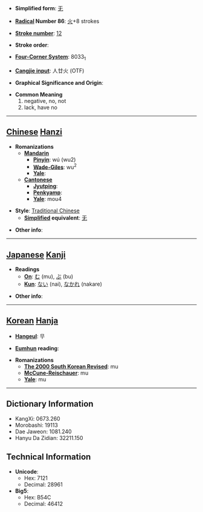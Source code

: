 * '''Simplified form''': [[无]]

* '''[[Wiktionary:Chinese radical index| Radical]] Number 86''': [[Wiktionary:Chinese radical index 火|火]]+8 strokes

* '''[[Wiktionary:Chinese total strokes index|Stroke number]]''': [[Wiktionary:Chinese total strokes index 12|12]]

* '''Stroke order''': 

* '''[[Wiktionary:Chinese four corner index|Four-Corner System]]''': 8033<sub>1</sub>

* '''[[Wiktionary:Chinese Cangjie index|Cangjie input]]''': 人廿火 (OTF)

* '''Graphical Significance and Origin''': 

* '''Common Meaning'''
*#negative, no, not
*# lack, have no


----

== [[Chinese]] [[Hanzi]] ==

* '''Romanizations'''
** '''[[Mandarin]]'''
*** '''[[Pinyin]]''': wú (wu2)
*** '''[[Wade-Giles]]''': wu<sup>2</sup>
*** '''[[Yale]]''': 
** '''[[Cantonese]]'''
*** '''[[Jyutping]]''':
*** '''[[Penkyamp]]''': 
*** '''[[Yale]]''': mou4

* '''Style''': [[Traditional Chinese]] 
** '''[[Simplified Chinese|Simplified]] equivalent''': [[无]]

* '''Other info''': 

----

== [[Japanese]] [[Kanji]] ==

* '''Readings'''
** '''[[On]]''': [[む]] (mu), [[ぶ]] (bu)
** '''[[Kun]]''': [[ない]] (nai), [[なかれ]] (nakare)

* '''Other info''':  

----

== [[Korean]] [[Hanja]] ==

* '''[[Hangeul]]''': 무

* '''[[Eumhun]] reading''': 

* '''Romanizations'''
** '''[[The 2000 South Korean Revised Romanization|The 2000 South Korean Revised]]''': mu
** '''[[McCune-Reischauer]]''': mu
** '''[[Yale]]''': mu

----

== Dictionary Information ==

* KangXi: 0673.260
* Morobashi: 19113
* Dae Jaweon: 1081.240
* Hanyu Da Zidian: 32211.150

== Technical Information ==

* '''Unicode''':
** Hex: 7121
** Decimal: 28961
* '''Big5''':
** Hex: B54C
** Decimal: 46412